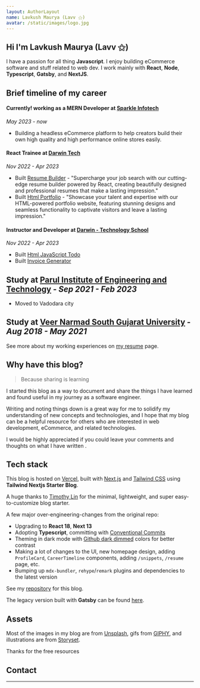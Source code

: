 ```yaml
---
layout: AuthorLayout
name: Lavkush Maurya (Lavv ⚝)
avatar: /static/images/logo.jpg
---
```




## Hi <Twemoji emoji="waving hand" /> I'm Lavkush Maurya (Lavv ⚝)

I have a passion for all thing **Javascript**.
I enjoy building eCommerce software and stuff related to web dev.
I work mainly with **React**, **Node**, **Typescript**, **Gatsby**, and **NextJS**.

## Brief timeline of my career

#### Currently! working as a MERN Developer at [Sparkle Infotech](https://sparkleinfotech.com/)

_May 2023 - now_

- Building a headless eCommerce platform to help creators build their own high quality and high performance online stores easily.

#### React Trainee at [Darwin Tech](https://darwinstech.com/)

_Nov 2022 - Apr 2023_

- Built [Resume Builder](https://loginlogout-3ae55.web.app/) - "Supercharge your job search with our cutting-edge resume builder powered by React, creating beautifully designed and professional resumes that make a lasting impression."
- Built [Html Portfolio](https://lavkush-maurya.github.io/Portfolio/) - "Showcase your talent and expertise with our HTML-powered portfolio website, featuring stunning designs and seamless functionality to captivate visitors and leave a lasting impression."

#### Instructor and Developer at [Darwin - Technology School](https://darwinstech.com/)

_Nov 2022 - Apr 2023_

- Built [Html JavaScript Todo](https://lavkush-maurya.github.io/todo-with-javascript/)
- Built [Invoice Generator](https://invoice-generator2023.web.app/)

## Study at [Parul Institute of Engineering and Technology](https://paruluniversity.ac.in/) - _Sep 2021 - Feb 2023_

- Moved to Vadodara city

## Study at [Veer Narmad South Gujarat University](https://www.vnsgu.ac.in/) - _Aug 2018 - May 2021_

See more about my working experiences on [my resume](/resume) page.

## Why have this blog?

> Because sharing is learning

I started this blog as a way to document and share the things I have learned and found useful in my journey as a software engineer.

Writing and noting things down is a great way for me to solidify my understanding of new concepts and technologies,
and I hope that my blog can be a helpful resource for others who are interested in web development, eCommerce, and related technologies.

I would be highly appreciated if you could leave your comments and thoughts on what I have written <Twemoji emoji="clinking-beer-mugs" />.

## Tech stack

This blog is hosted on [Vercel](https://vercel.com/), built with [Next.js](https://nextjs.org/) and [Tailwind CSS](https://tailwindcss.com/) using **Tailwind Nextjs Starter Blog**.

A huge thanks to [Timothy Lin](https://twitter.com/timlrxx) for the minimal, lightweight, and super easy-to-customize blog starter.

A few major over-engineering-changes from the original repo:

- <Twemoji emoji="atom-symbol" /> Upgrading to **React 18**, **Next 13**
- <Twemoji emoji="party-popper" /> Adopting **Typescript**, committing with [Conventional Commits](https://www.conventionalcommits.org/)
- <Twemoji emoji="eyes" /> Theming in dark mode with [Github dark dimmed](https://github.blog/changelog/2021-04-14-dark-and-dimmed-themes-are-now-generally-available/)
  colors for better contrast
- <Twemoji emoji="man-technologist" /> Making a lot of changes to the UI, new homepage design, adding
  `ProfileCard`, `CareerTimeline` components, adding `/snippets`, `/resume` page, etc.
- <Twemoji emoji="inbox-tray" /> Bumping up `mdx-bundler`, `rehype`/`remark` plugins and dependencies
  to the latest version

See my [repository](https://github.com/lavkush-maurya/next-blog) for this blog.

The legacy version built with **Gatsby** can be found [here](https://next-blog.vercel.app/).

## Assets

Most of the images in my blog are from [Unsplash](https://unsplash.com/), gifs from [GIPHY](https://giphy.com/), and illustrations are from [Storyset](https://storyset.com/).

Thanks for the free resources <Twemoji emoji="folded-hands" />

## Contact

<SocialAccounts />

---
